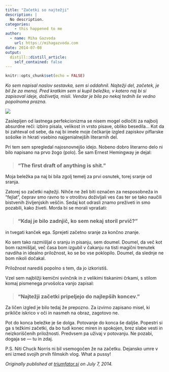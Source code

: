 ```yaml
---
title: "Začetki so najtežji"
description: |
  No description.
categories:
    - this happened to me
author:
  - name: Miha Gazvoda
    url: https://mihagazvoda.com
date: 2014-07-08
output:
  distill::distill_article:
    self_contained: false
---
```


```r
knitr::opts_chunk$set(echo = FALSE)
```

*Ko sem napisal naslov sestavka, sem si oddahnil. Najtežji del, začetek, je bil že za menoj. Pred kratkim sem si kupil beležko, v katero naj bi si zapisoval ideje, doživetja, misli. Vendar je bila po nekaj tednih še vedno popolnoma prazna.*

![](https://cdn-images-1.medium.com/max/12032/1*ZPr9i5WoPfjpOM7PnNQ65Q.jpeg)

Zaslepljen od lastnega perfekcionizma se nisem mogel odločiti za najbolj absurdne reči: izbiro pisala, velikost in vrsto pisave, obliko besedila… Kot da bi zahteval od sebe, da naj bi imele moje čečkarije izgled zapiskov piflarske sošolke in hkrati vsebino najgenialnejših literarnih del.

Pri tem sem spregledal najosnovnejšo idejo. Nobeno dobro literarno delo ni bilo napisano na prvo žogo (polo). Še sam Ernest Hemingway je dejal:

> ### “The first draft of anything is shit.”

Moja beležka pa naj bi bila zgolj temelj za prvi osnutek, torej sranje od sranja.

Zatorej so začetki najtežji. Nihče ne želi biti označen za nesposobneža in “fejlat”, čeprav smo ravno to v otroštvu doživljali ves čas ter se tako naučili bistvenih življenjskih veščin. Sedaj kot odrasli znamo preživeti in smo pozabili, kako živeti. Morda bi se morali vprašati:

> ### “Kdaj je bilo zadnjič, ko sem nekaj storil prvič?”

in tvegati kanček ega. Sprejeti začetno sranje za končno znanje.

Ko sem tako razmišljal o sranju in pisanju, sem doumel. Doumel, da več kot bom razmišljal, več časa bom izgubil v čakanju na tisti magični trenutek navdiha in idealno priložnost, ko se bo vse poklopilo. Doumel, da slednje ne bom nikoli dočakal.

Priložnost narediš popolno s tem, da jo izkoristiš.

Vzel sem najbližji kemični svinčnik in z velikimi tiskanimi črkami, s stilom komaj pismenega prvošolca vanjo zapisal:

> ### “Najtežji začetki pripeljejo do najlepših koncev.”

Za ličen izgled je bilo tedaj že prepozno. Za izvirno zapisano misel, ki prikliče iskrico v oči in nasmeh na obraz, zagotovo ne.

Pot do konca beležke je še dolga. Potovanje do konca še daljše. Popestri si ga s težkimi začetki, da bo tudi konec miren in spokojen, brez slabe vesti in neizkoriščenih priložnosti. Predvsem pa uživaj v potovanju. Ne pozabi, dogaja se — tu in zdaj.

P.S. Niti Chuck Norris ni bil vsemogočen že na začetku. Dejansko umre v eni izmed svojih prvih filmskih vlog. What a pussy!

*Originally published at [triumfator.si](https://triumfator.si/2014/07/zacetki-so-najtezji/) on July 7, 2014.*


